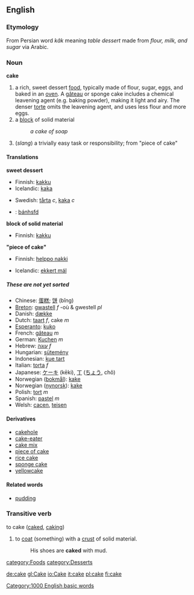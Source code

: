 ==English==
===Etymology===
From Persian word ''kâk'' meaning ''table dessert'' made from ''flour, milk, and sugar'' via Arabic.
=== Noun ===
'''cake'''
#a rich, sweet dessert [[food]], typically made of flour, sugar, eggs, and baked in an [[oven]]. A [[gâteau]] or sponge cake includes a chemical leavening agent (e.g. baking powder), making it light and airy. The denser [[torte]] omits the leavening agent, and uses less flour and more eggs.
#a [[block]] of solid material
#:''a cake of soap''
#(''slang'') a trivially easy task or responsibility; from "piece of cake"

==== Translations ====
<!--DefA-->'''sweet dessert'''
{{top}}
*Finnish: [[kakku]]
*Icelandic: [[kaka]]
{{mid}}
*Swedish: [[tårta]] ''c'', [[kaka]] ''c''
*{{vi}}: [[bánh]]sfd
{{bottom}}

<!--DefB-->'''block of solid material'''
{{top}}
<!--languages from A to I go here-->
*Finnish: [[kakku]]
{{mid}}
<!--languages from J to Z go here-->
{{bottom}}

<!--DefC-->'''"piece of cake"'''
{{top}}
<!--languages from A to I go here-->
*Finnish: [[helppo nakki]]
{{mid}}
*Icelandic: [[ekkert mál]]
<!--languages from J to Z go here-->
{{bottom}}

===== These are not yet sorted =====
*Chinese: [[蛋糕]]; [[饼]] (bǐng)
*[[Breton]]: [[gwastell]] ''f'' -où & gwestell ''pl''
*Danish: [[dække]]
*Dutch: [[taart]] ''f'', cake ''m''
*[[Esperanto]]: [[kuko]]
*French: [[gâteau]] ''m''
*German: [[Kuchen]] ''m''
*Hebrew: [[עוגה]] ''f''
*Hungarian: [[sütemény]]
*Indonesian: [[kue tart]]
*Italian: [[torta]] ''f''
*Japanese: [[ケーキ]] (kēki), [[丁]] ([[ちょう]], chô)
*Norwegian ([[bokmål]]): [[kake]]
*Norwegian ([[nynorsk]]): [[kake]]
*Polish: [[tort]] ''m''
*Spanish: [[pastel]] ''m''
*Welsh: [[cacen]], [[teisen]]

====Derivatives====
*[[cakehole]]
*[[cake-eater]]
*[[cake mix]]
*[[piece of cake]]
*[[rice cake]]
*[[sponge cake]]
*[[yellowcake]]

====Related words====
*[[pudding]]

===Transitive verb===
;to cake  ([[caked]], [[caking]])
# to [[coat]] (something) with a [[crust]] of solid material.
#:His shoes are '''caked''' with mud.

[[Category:1000 English basic words]]
[[category:Foods]]
[[category:Desserts]]

[[de:cake]]
[[gl:Cake]]
[[io:Cake]]
[[it:cake]]
[[pl:cake]]
[[fi:cake]]